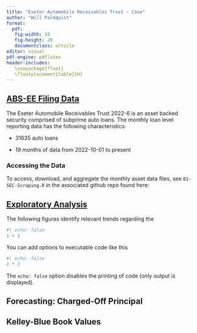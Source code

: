 ```yaml
---
title: "Exeter Automobile Receivables Trust - Case"
author: "Will Palmquist"
format: 
  pdf:
   fig-width: 10
   fig-height: 20
   documentclass: article
editor: visual
pdf-engine: pdflatex
header-includes:
   \usepackage{float}
   \floatplacement{table}{H}
---
```


## [ABS-EE Filing Data]{.underline}

The Exeter Automobile Receivables Trust 2022-6 is an asset backed security comprised of subprime auto loans. The monthly loan level reporting data has the following characteristics:

-   31635 auto loans

-   19 months of data from 2022-10-01 to present

### Accessing the Data

To access, download, and aggregate the monthly asset data files, see `01-SEC-Scraping.R` in the associated github repo found here:

## [Exploratory Analysis]{.underline}

The following figures identify relevant trends regarding the

```r
#| echo: false
1 + 1
```

You can add options to executable code like this

```r
#| echo: false
2 * 2
```

The `echo: false` option disables the printing of code (only output is displayed).

## Forecasting: Charged-Off Principal

## Kelley-Blue Book Values
